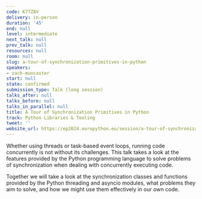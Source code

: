 ```yaml
---
code: K77Z8V
delivery: in-person
duration: '45'
end: null
level: intermediate
next_talk: null
prev_talk: null
resources: null
room: null
slug: a-tour-of-synchronization-primitives-in-python
speakers:
- zach-muncaster
start: null
state: confirmed
submission_type: Talk (long session)
talks_after: null
talks_before: null
talks_in_parallel: null
title: A Tour of Synchronization Primitives in Python
track: Python Libraries & Tooling
tweet: ''
website_url: https://ep2024.europython.eu/session/a-tour-of-synchronization-primitives-in-python
---
```


Whether using threads or task-based event loops, running code concurrently is not without its challenges. This talk takes a look at the features provided by the Python programming language to solve problems of synchronization when dealing with concurrently executing code.

Together we will take a look at the synchronization classes and functions provided by the Python threading and asyncio modules, what problems they aim to solve, and how we might use them effectively in our own code.
